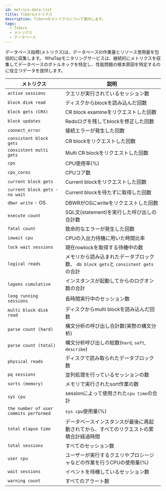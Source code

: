 ```yaml
---
id: metrics-data-list
title: Tiberoメトリクス
description: Tiberoのメトリクスについて案内します。
tags:
  - Tibero
  - メトリクス
  - データベース
---
```


データベース指標(メトリクス)は、データベースの作業量とリソース使用量を包括的に収集します。 WhaTapモニタリングサービスは、継続的にメトリクスを収集してデータベースのボトルネックを特定し、性能問題の根本原因を特定するのに役立つデータを提供します。

| メトリクス                                  | 説明                                                         |
| -------------------------------------- | ---------------------------------------------------------- |
| `active sessions`                      | クエリが実行されているセッション数                                          |
| `block disk read`                      | ディスクからblockを読み込んだ回数                                        |
| `block gets (CRX)`                     | CR block examineをリクエストした回数                                 |
| `block updates`                        | Redoログを残してblockを修正した回数                                     |
| `connect_error`                        | 接続エラーが発生した回数                                               |
| `consistent block gets`                | CR blockをリクエストした回数                                         |
| `consistent multi gets`                | Multi CR blockをリクエストした回数                                   |
| `cpu`                                  | CPU使用率(%)                               |
| `cpu_cores`                            | CPUコア数                                                     |
| `current block gets`                   | Current blockをリクエストした回数                                    |
| `current block gets - no wait`         | Current blockを待たずに取得した回数                                   |
| `dbwr write` - OS                      | DBWRがOSにwriteをリクエストした回数                                    |
| `execute count`                        | SQL文(statement)を実行した呼び出しの合計数            |
| `fatal count`                          | 致命的なエラーが発生した回数                                             |
| `iowait cpu`                           | CPUの入出力待機に用いた時間比率                                          |
| `lock wait sessions`                   | 現在rowlockを取得する待機中の数                                        |
| `logical reads`                        | メモリから読み込まれたデータブロック数、 `db block gets`と `consistent gets`の合計 |
| `logons cumulative`                    | インスタンスが起動してからのログオン数の合計                                     |
| `long running sessions`                | 長時間実行中のセッション数                                              |
| `multi block disk read`                | ディスクからmulti blockを読み込んだ回数                                  |
| `parse count (hard)`                   | 構文分析の呼び出し合計数(実際の構文分析)                   |
| `parse count (total)`                  | 構文分析呼び出しの総数(`hard`, `soft`, `describe`) |
| `physical reads`                       | ディスクで読み取られたデータブロック数                                        |
| `pq sessions`                          | 並列処理を行っているセッションの数                                          |
| `sorts (memory)`                       | メモリで実行されたsort作業の数                                          |
| `sys cpu`                              | sessionによって使用された`cpu time`の合計                              |
| `the number of user commits performed` | `sys cpu`使用量(%)                         |
| `total elapse time`                    | データベースインスタンスが最後に再起動されてから、すべてのリクエストの累積合計経過時間                |
| `total sessions`                       | すべてのセッション数                                                 |
| `user cpu`                             | ユーザーが実行するクエリやプロシージャなどの作業を行うCPUの使用量(%)   |
| `wait sessions`                        | イベントを待機しているセッション数                                          |
| `warning count`                        | すべてのアラート数                                                  |
